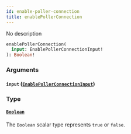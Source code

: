 ```yaml
---
id: enable-poller-connection
title: enablePollerConnection
---
```



No description

```graphql
enablePollerConnection(
  input: EnablePollerConnectionInput!
): Boolean!
```


### Arguments

#### `input` ([`EnablePollerConnectionInput`](../../references/inputs/enable-poller-connection-input))




### Type

#### [`Boolean`](../../references/scalars/boolean) 

The `Boolean` scalar type represents `true` or `false`.




